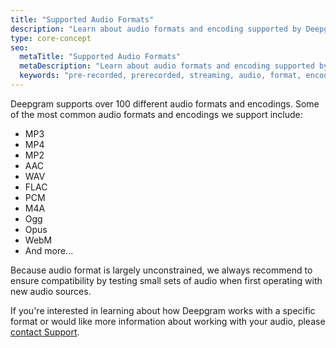 ---
title: "Supported Audio Formats"
description: "Learn about audio formats and encoding supported by Deepgram."
type: core-concept
seo:
  metaTitle: "Supported Audio Formats"
  metaDescription: "Learn about audio formats and encoding supported by Deepgram."
  keywords: "pre-recorded, prerecorded, streaming, audio, format, encoding, transcribe, transcription, speech recognition"
---

Deepgram supports over 100 different audio formats and encodings. Some of the most common audio formats and encodings we support include:

- MP3 
- MP4
- MP2
- AAC
- WAV
- FLAC
- PCM
- M4A
- Ogg
- Opus
- WebM
- And more...

Because audio format is largely unconstrained, we always recommend to ensure compatibility by testing small sets of audio when first operating with new audio sources. 

If you're interested in learning about how Deepgram works with a specific format or would like more information about working with your audio, please [contact Support](/support/).
